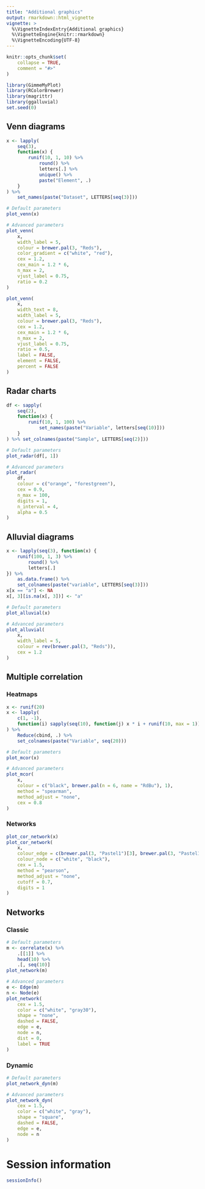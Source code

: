 ```yaml
---
title: "Additional graphics"
output: rmarkdown::html_vignette
vignette: >
  %\VignetteIndexEntry{Additional graphics}
  %\VignetteEngine{knitr::rmarkdown}
  %\VignetteEncoding{UTF-8}
---
```


```r
knitr::opts_chunk$set(
    collapse = TRUE,
    comment = "#>"
)
```

```r
library(GimmeMyPlot)
library(RColorBrewer)
library(magrittr)
library(ggalluvial)
set.seed(0)
```

## Venn diagrams
```r
x <- lapply(
    seq(3),
    function(x) {
        runif(10, 1, 10) %>%
            round() %>%
            letters[.] %>%
            unique() %>%
            paste("Element", .)
    }
) %>%
    set_names(paste("Dataset", LETTERS[seq(3)]))

# Default parameters
plot_venn(x)

# Advanced parameters
plot_venn(
    x,
    width_label = 5,
    colour = brewer.pal(3, "Reds"),
    color_gradient = c("white", "red"),
    cex = 1.2,
    cex_main = 1.2 * 6,
    n_max = 2,
    vjust_label = 0.75,
    ratio = 0.2
)

plot_venn(
    x,
    width_text = 8,
    width_label = 5,
    colour = brewer.pal(3, "Reds"),
    cex = 1.2,
    cex_main = 1.2 * 6,
    n_max = 2,
    vjust_label = 0.75,
    ratio = 0.5,
    label = FALSE,
    element = FALSE,
    percent = FALSE
)
```

## Radar charts
```r
df <- sapply(
    seq(2),
    function(x) {
        runif(10, 1, 100) %>%
            set_names(paste("Variable", letters[seq(10)]))
    }
) %>% set_colnames(paste("Sample", LETTERS[seq(2)]))

# Default parameters
plot_radar(df[, 1])
```

```r
# Advanced parameters
plot_radar(
    df,
    colour = c("orange", "forestgreen"),
    cex = 0.9,
    n_max = 100,
    digits = 1,
    n_interval = 4,
    alpha = 0.5
)
```

## Alluvial diagrams
```r
x <- lapply(seq(3), function(x) {
    runif(100, 1, 3) %>%
        round() %>%
        letters[.]
}) %>%
    as.data.frame() %>%
    set_colnames(paste("variable", LETTERS[seq(3)]))
x[x == "a"] <- NA
x[, 3][is.na(x[, 3])] <- "a"

# Default parameters
plot_alluvial(x)

# Advanced parameters
plot_alluvial(
    x,
    width_label = 5,
    colour = rev(brewer.pal(3, "Reds")),
    cex = 1.2
)
```

## Multiple correlation
### Heatmaps
```r
x <- runif(20)
x <- lapply(
    c(1, -1),
    function(i) sapply(seq(10), function(j) x * i + runif(10, max = 1))
) %>%
    Reduce(cbind, .) %>%
    set_colnames(paste("Variable", seq(20)))

# Default parameters
plot_mcor(x)

# Advanced parameters
plot_mcor(
    x,
    colour = c("black", brewer.pal(n = 6, name = "RdBu"), 1),
    method = "spearman",
    method_adjust = "none",
    cex = 0.8
)
```

### Networks
```r
plot_cor_network(x)
plot_cor_network(
    x,
    colour_edge = c(brewer.pal(3, "Pastel1")[3], brewer.pal(3, "Pastel1")[1]),
    colour_node = c("white", "black"),
    cex = 1.5,
    method = "pearson",
    method_adjust = "none",
    cutoff = 0.7,
    digits = 1
)
```

## Networks
### Classic
```r
# Default parameters
m <- correlate(x) %>%
    .[[1]] %>%
    head(10) %>%
    .[, seq(10)]
plot_network(m)
```

```r
# Advanced parameters
e <- Edge(m)
n <- Node(e)
plot_network(
    cex = 1.5,
    color = c("white", "gray30"),
    shape = "none",
    dashed = FALSE,
    edge = e,
    node = n,
    dist = 0,
    label = TRUE
)
```

### Dynamic
```r
# Default parameters
plot_network_dyn(m)

# Advanced parameters
plot_network_dyn(
    cex = 1.5,
    color = c("white", "gray"),
    shape = "square",
    dashed = FALSE,
    edge = e,
    node = n
)
```

# Session information
```r
sessionInfo()
```
